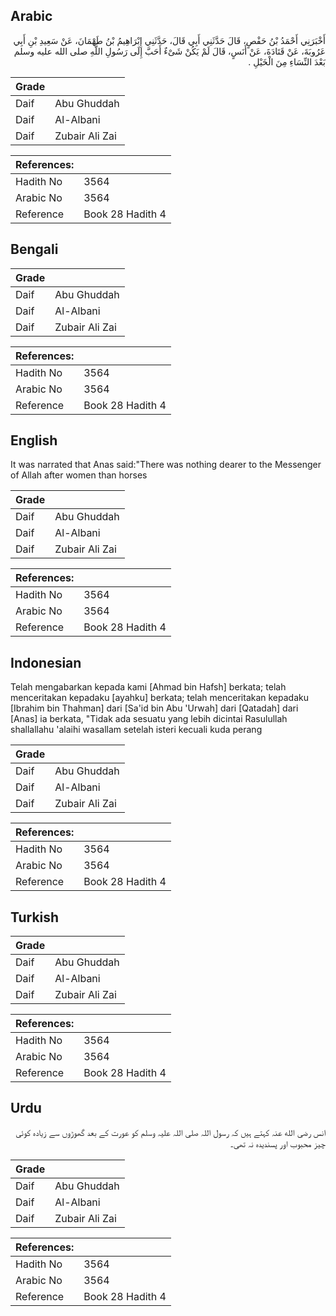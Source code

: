 ## Arabic


<div dir="rtl" lang="ar" style={{fontSize:'larger',backgroundColor:'#f8f9fa',padding:20}}>
أَخْبَرَنِي أَحْمَدُ بْنُ حَفْصٍ، قَالَ حَدَّثَنِي أَبِي قَالَ، حَدَّثَنِي إِبْرَاهِيمُ بْنُ طَهْمَانَ، عَنْ سَعِيدِ بْنِ أَبِي عَرُوبَةَ، عَنْ قَتَادَةَ، عَنْ أَنَسٍ، قَالَ لَمْ يَكُنْ شَىْءٌ أَحَبَّ إِلَى رَسُولِ اللَّهِ صلى الله عليه وسلم بَعْدَ النِّسَاءِ مِنَ الْخَيْلِ ‏.‏
</div>
<div style={{backgroundColor:'#f8f9fa',padding:20, marginBottom: 10}}><table> <thead> <tr> <th>Grade</th> <th></th> </tr> </thead> <tbody> <tr><td>Daif</td><td>Abu Ghuddah</td></tr><tr><td>Daif</td><td>Al-Albani</td></tr><tr><td>Daif</td><td>Zubair Ali Zai</td></tr></tbody></table><table> <thead> <tr> <th>References:</th> <th></th> </tr> </thead> <tbody><tr><td>Hadith No</td><td>3564</td></tr><tr><td>Arabic No</td><td>3564</td></tr><tr><td>Reference</td><td>Book 28 Hadith 4</td></tr></tbody></table></div>

## Bengali


<div dir="ltr" lang="bn" style={{fontSize:'larger',backgroundColor:'#f8f9fa',padding:20}}>

</div>
<div style={{backgroundColor:'#f8f9fa',padding:20, marginBottom: 10}}><table> <thead> <tr> <th>Grade</th> <th></th> </tr> </thead> <tbody> <tr><td>Daif</td><td>Abu Ghuddah</td></tr><tr><td>Daif</td><td>Al-Albani</td></tr><tr><td>Daif</td><td>Zubair Ali Zai</td></tr></tbody></table><table> <thead> <tr> <th>References:</th> <th></th> </tr> </thead> <tbody><tr><td>Hadith No</td><td>3564</td></tr><tr><td>Arabic No</td><td>3564</td></tr><tr><td>Reference</td><td>Book 28 Hadith 4</td></tr></tbody></table></div>

## English


<div dir="ltr" lang="en" style={{fontSize:'larger',backgroundColor:'#f8f9fa',padding:20}}>
It was narrated that Anas said:"There was nothing dearer to the Messenger of Allah after women than horses
</div>
<div style={{backgroundColor:'#f8f9fa',padding:20, marginBottom: 10}}><table> <thead> <tr> <th>Grade</th> <th></th> </tr> </thead> <tbody> <tr><td>Daif</td><td>Abu Ghuddah</td></tr><tr><td>Daif</td><td>Al-Albani</td></tr><tr><td>Daif</td><td>Zubair Ali Zai</td></tr></tbody></table><table> <thead> <tr> <th>References:</th> <th></th> </tr> </thead> <tbody><tr><td>Hadith No</td><td>3564</td></tr><tr><td>Arabic No</td><td>3564</td></tr><tr><td>Reference</td><td>Book 28 Hadith 4</td></tr></tbody></table></div>

## Indonesian


<div dir="ltr" lang="id" style={{fontSize:'larger',backgroundColor:'#f8f9fa',padding:20}}>
Telah mengabarkan kepada kami [Ahmad bin Hafsh] berkata; telah menceritakan kepadaku [ayahku] berkata; telah menceritakan kepadaku [Ibrahim bin Thahman] dari [Sa'id bin Abu 'Urwah] dari [Qatadah] dari [Anas] ia berkata, "Tidak ada sesuatu yang lebih dicintai Rasulullah shallallahu 'alaihi wasallam setelah isteri kecuali kuda perang
</div>
<div style={{backgroundColor:'#f8f9fa',padding:20, marginBottom: 10}}><table> <thead> <tr> <th>Grade</th> <th></th> </tr> </thead> <tbody> <tr><td>Daif</td><td>Abu Ghuddah</td></tr><tr><td>Daif</td><td>Al-Albani</td></tr><tr><td>Daif</td><td>Zubair Ali Zai</td></tr></tbody></table><table> <thead> <tr> <th>References:</th> <th></th> </tr> </thead> <tbody><tr><td>Hadith No</td><td>3564</td></tr><tr><td>Arabic No</td><td>3564</td></tr><tr><td>Reference</td><td>Book 28 Hadith 4</td></tr></tbody></table></div>

## Turkish


<div dir="ltr" lang="tr" style={{fontSize:'larger',backgroundColor:'#f8f9fa',padding:20}}>

</div>
<div style={{backgroundColor:'#f8f9fa',padding:20, marginBottom: 10}}><table> <thead> <tr> <th>Grade</th> <th></th> </tr> </thead> <tbody> <tr><td>Daif</td><td>Abu Ghuddah</td></tr><tr><td>Daif</td><td>Al-Albani</td></tr><tr><td>Daif</td><td>Zubair Ali Zai</td></tr></tbody></table><table> <thead> <tr> <th>References:</th> <th></th> </tr> </thead> <tbody><tr><td>Hadith No</td><td>3564</td></tr><tr><td>Arabic No</td><td>3564</td></tr><tr><td>Reference</td><td>Book 28 Hadith 4</td></tr></tbody></table></div>

## Urdu


<div dir="rtl" lang="ur" style={{fontSize:'larger',backgroundColor:'#f8f9fa',padding:20}}>
انس رضی الله عنہ کہتے ہیں کہ رسول اللہ صلی اللہ علیہ وسلم کو عورت کے بعد گھوڑوں سے زیادہ کوئی چیز محبوب اور پسندیدہ نہ تھی۔
</div>
<div style={{backgroundColor:'#f8f9fa',padding:20, marginBottom: 10}}><table> <thead> <tr> <th>Grade</th> <th></th> </tr> </thead> <tbody> <tr><td>Daif</td><td>Abu Ghuddah</td></tr><tr><td>Daif</td><td>Al-Albani</td></tr><tr><td>Daif</td><td>Zubair Ali Zai</td></tr></tbody></table><table> <thead> <tr> <th>References:</th> <th></th> </tr> </thead> <tbody><tr><td>Hadith No</td><td>3564</td></tr><tr><td>Arabic No</td><td>3564</td></tr><tr><td>Reference</td><td>Book 28 Hadith 4</td></tr></tbody></table></div>